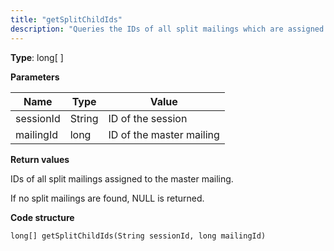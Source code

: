 ```yaml
---
title: "getSplitChildIds"
description: "Queries the IDs of all split mailings which are assigned to a specific master mailing in Optimizely Campaign."
---
```


**Type**: long\[ \]

**Parameters**

| Name      | Type   | Value                    |
| --------- | ------ | ------------------------ |
| sessionId | String | ID of the session        |
| mailingId | long   | ID of the master mailing |

**Return values**

IDs of all split mailings assigned to the master mailing.

If no split mailings are found, NULL is returned.

**Code structure**

`long[] getSplitChildIds(String sessionId, long mailingId)
`